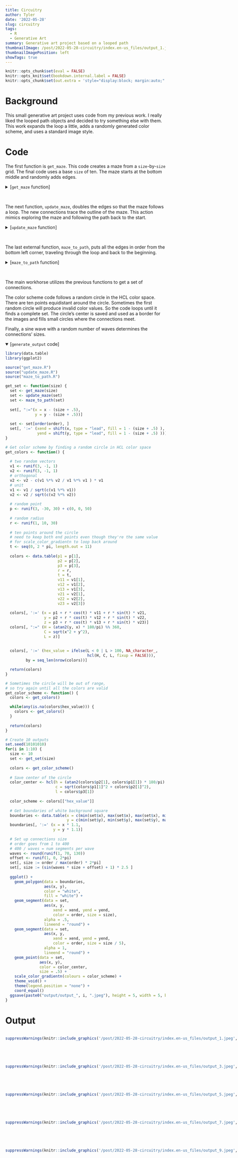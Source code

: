 ```yaml
---
title: Circuitry
author: Tyler
date: '2022-05-28'
slug: circuitry
tags:
  - R
  - Generative Art
summary: Generative art project based on a looped path
thumbnailImage: /post/2022-05-28-circuitry/index.en-us_files/output_1.jpeg
thumbnailImagePosition: left
showTags: true  
---
```


```r
knitr::opts_chunk$set(eval = FALSE)
knitr::opts_knit$set(bookdown.internal.label = FALSE)
knitr::opts_chunk$set(out.extra = 'style="display:block; margin:auto;"')  # center
```

# Background

This small generative art project uses code from my previous work. I really liked the looped path objects and decided to try something else with them. This work expands the loop a little, adds a randomly generated color scheme, and uses a standard image style.

# Code

The first function is `get_maze`. This code creates a maze from a `size`-by-`size` grid. The final code uses a base `size` of ten. The maze starts at the bottom middle and randomly adds edges.

<details>
  <summary>[`get_maze` function]</summary>
```r
get_maze <- function(size) {
  
  # Sets up base data set of potential edges for the maze
  # size is always 5 for right now
  edges <- CJ(
    x1 = rep(seq(1, size), 2),
    y1 = seq(1, size)
  )
  edges[, ":="(x2 = ifelse(.I %% 2 == 0, x1 + 1, x1),
               y2 = ifelse(.I %% 2 == 1, y1 + 1, y1))]
  edges <- edges[x2 <= size & y2 <= size, ]
  edges[, id := seq(1, nrow(edges))]
  edges[, ":="(node1 = (x1 - 1) * size + (y1 - 1) + 1,
               node2 = (x2 - 1) * size + (y2 - 1) + 1)]
  setkey(edges, id)
  
  # data set of nodes
  nodes <- unique(rbind(edges[, .(id = node1)], edges[, .(id = node2)]))
  nodes[, connected := 0]
  setkey(nodes, id)
  
  # data set of node id to edge ids
  nodes_edges <- unique(rbind(edges[, .(id = node1, edge = id)][], 
                              edges[, .(id = node2, edge = id)]))
  setkey(nodes_edges, id)
  
  # location : 1 for maze, 0 for frontier, -1 for uncharted, -2 for discarded
  # starting point : bottom middle
  # include bottom middle then either off to the sides or up
  starting_edge <- edges[(x1 == 3 & y1 == 1) |
                           (x1 == 2 & y1 == 1 & x2 == 3 & y2 == 1), ][sample(.N, 1), ]
  
  # Set up base columns
  edges[, ":="(location = -1,
               probability = 0)]
  edges[.(starting_edge$id), ":="(location = 1,
                                  probability = 0)]
  nodes[.(c(starting_edge$node1, starting_edge$node2)), connected := 1]
  edges[.(nodes_edges[.(c(starting_edge$node1, starting_edge$node2)), "edge"]), ":="
        (location = fifelse(location == -1, 0, location),
          probability = fifelse(location == -1, 1, probability))]
  
  #### Loop through maze generation ----
  num_edges <- 1
  while (num_edges < (size^2 - 1)) {
    
    # select next edge
    selected_edge <- edges[sample(.N, 1, prob = probability), ]
    
    ## if it's good, then
    # add it to the maze
    # add connecting edges to the frontier
    # else add it to discard
    if (any(nodes[.(c(selected_edge$node1, selected_edge$node2))
                  , connected] == 0)) {
      
      # add to maze
      edges[.(selected_edge$id), ":="(location = 1,
                                      probability = 0)]
      
      # update nodes
      nodes[.(c(selected_edge$node1, selected_edge$node2)), connected := 1]
      
      # update frontier
      edges[.(nodes_edges[.(c(selected_edge$node1, selected_edge$node2))
                          , "edge"]), ":="
            (location = fifelse(location == -1, 0, location),
              probability = fifelse(location == -1, 1, probability))]
      
      num_edges <- num_edges + 1
    } else {
      # drop from frontier
      edges[.(selected_edge$id), ":="(location = -2,
                                      probability = 0)]
    }
  }
  
  return(edges[location == 1, ])
}
```
</details> 

<br>

The next function, `update_maze`, doubles the edges so that the maze follows a loop. The new connections trace the outline of the maze. This action mimics exploring the maze and following the path back to the start.

<details>
  <summary>[`update_maze` function]</summary>
```r
update_maze <- function(edges) {
  
  # list out all possible edges
  # (basically same code as setting up the maze)
  # plus adds edges that stick out on the outside
  size <- max(edges$x1) + 1
  all_possible_edges <- CJ(
    x1 = rep(seq(1, size), 2) - 1,
    y1 = seq(1, size) - 1
  )
  all_possible_edges[, ":="(x2 = ifelse(.I %% 2 == 0, x1 + 1, x1),
                            y2 = ifelse(.I %% 2 == 1, y1 + 1, y1))]
  all_possible_edges <- all_possible_edges[(x1 != 0 | x2 != 0) &
                                             (y1 != 0 | y2 != 0), ]
  
  edges <- edges[, .(x1, x2, y1, y2, id)]
  
  # merge maze and all possible edges to see which ones weren't used
  all_possible_edges <- merge(all_possible_edges, edges,
                              by = c("x1", "y1", "x2", "y2"),
                              all.x = TRUE
  )
  
  # This function subs in the new edges appropriately
  # basically, any path edge needs to be updated to two edges so the maze
  # starts at the bottom middle, travels through the maze, and back to the start
  create_new_edges <- function(x1, y1, x2, y2, id) {
    # if no edges, add block
    if (is.na(id)) {
      if (y1 == y2) { # horizontal edge
        list(
          x1_1 = 2 * x1,
          y1_1 = 2 * y1 - 1,
          x2_1 = 2 * x1,
          y2_1 = 2 * y1,
          x1_2 = 2 * x2 - 1,
          y1_2 = 2 * y2 - 1,
          x2_2 = 2 * x2 - 1,
          y2_2 = 2 * y2
        )
      } else { # vertical edge
        list(
          x1_1 = 2 * x1 - 1,
          y1_1 = 2 * y1,
          x2_1 = 2 * x1,
          y2_1 = 2 * y1,
          x1_2 = 2 * x2 - 1,
          y1_2 = 2 * y2 - 1,
          x2_2 = 2 * x2,
          y2_2 = 2 * y2 - 1
        )
      }
    } else { # has edge, add connections
      if (y1 == y2) { # horizontal edge
        list(
          x1_1 = 2 * x1,
          y1_1 = 2 * y1 - 1,
          x2_1 = 2 * x2 - 1,
          y2_1 = 2 * y2 - 1,
          x1_2 = 2 * x1,
          y1_2 = 2 * y1,
          x2_2 = 2 * x2 - 1,
          y2_2 = 2 * y2
        )
      } else { # vertical edge
        list(
          x1_1 = 2 * x1 - 1,
          y1_1 = 2 * y1,
          x2_1 = 2 * x2 - 1,
          y2_1 = 2 * y2 - 1,
          x1_2 = 2 * x1,
          y1_2 = 2 * y1,
          x2_2 = 2 * x2,
          y2_2 = 2 * y2 - 1
        )
      }
    }
  }
  
  # fill in blocks and paths
  all_possible_edges[, c(
    "x1_1", "y1_1", "x2_1", "y2_1",
    "x1_2", "y1_2", "x2_2", "y2_2"
  ) := create_new_edges(x1, y1, x2, y2, id),
  by = seq_len(nrow(all_possible_edges))
  ]
  
  # clean everything up
  all_possible_edges[, ":="(x1 = NULL,
                            y1 = NULL,
                            x2 = NULL,
                            y2 = NULL,
                            id = NULL)]
  
  all_possible_edges <- melt(all_possible_edges,
                             measure.vars = patterns("x1", "y1", "x2", "y2"),
                             value.name = c("x1", "y1", "x2", "y2")
  )[, variable := NULL]
  
  all_possible_edges <- all_possible_edges[(x1 > 0 &
                                              y1 > 0 &
                                              x2 < (2 * size - 1) &
                                              y2 < (2 * size - 1)), ]
}
```
</details> 

<br>

The last external function, `maze_to_path`, puts all the edges in order from the bottom left corner, traveling through the loop and back to the beginning. 

<details>
  <summary>[`maze_to_path` function]</summary>
```r
maze_to_path <- function(edges) {
  # set up id
  edges[, id := .I]
  setkey(edges, id)
  
  # set up nodes data set
  nodes <- unique(rbind(edges[, .(x = x1, y = y1)]
                        , edges[, .(x = x2, y = y2)]))
  nodes[, id := .I]
  setkey(nodes, id)
  
  # add node ids to edges data set
  edges <- merge(edges, nodes,
                 by.x = c("x1", "y1"), by.y = c("x", "y"),
                 suffixes = c("", "_node_1"), all.x = TRUE
  )
  edges <- merge(edges, nodes,
                 by.x = c("x2", "y2"), by.y = c("x", "y"),
                 suffixes = c("", "_node_2"), all.x = TRUE
  )
  
  # nodes to edges look up table
  nodes_edges <- unique(rbind(
    edges[, .(id = id_node_1, edge = id, connecting_node = id_node_2)],
    edges[, .(id = id_node_2, edge = id, connecting_node = id_node_1)]
  ))
  setkey(nodes_edges, id)
  
  # save spot for path
  path <- vector(mode = "numeric")
  
  # variables to keep track of progress through the maze
  current_node <- nodes[y == 1 & x == 1, id]
  first_node <- current_node
  
  # update path
  path <- append(path, current_node)
  previous_node <- current_node
  
  # keep going to unexplored nodes
  current_node <- nodes_edges[.(current_node), 
  ][connecting_node != previous_node
    , connecting_node][1]
  
  # continue through the whole path
  while (current_node != first_node) {
    path <- append(path, current_node)
    future_node <- nodes_edges[.(current_node), 
    ][connecting_node != previous_node
      , connecting_node]
    previous_node <- current_node
    current_node <- future_node
  }
  
  path <- data.table(
    order = seq(1, length(path)),
    node = path
  )
  path <- merge(path, nodes, by.x = c("node"), by.y = c("id"))
}
```
</details>

<br>

The main workhorse utilizes the previous functions to get a set of connections.

The color scheme code follows a random circle in the HCL color space. There are ten points equidistant around the circle. Sometimes the first random circle will produce invalid color values. So the code loops until it finds a complete set. The circle's center is saved and used as a border for the images and fills small circles where the connections meet.

Finally, a sine wave with a random number of waves determines the connections' sizes.

<details open>
  <summary>[`generate_output` code]</summary>
```r
library(data.table)
library(ggplot2)

source("get_maze.R")
source("update_maze.R")
source("maze_to_path.R")

get_set <- function(size) {
  set <- get_maze(size)
  set <- update_maze(set)
  set <- maze_to_path(set)
  
  set[, ":="(x = x - (size + .5),
             y = y - (size + .5))]
  
  set <- set[order(order), ]
  set[, ':=' (xend = shift(x, type = "lead", fill = 1 - (size + .5) ),
              yend = shift(y, type = "lead", fill = 1 - (size + .5) ))]
}

# Get color scheme by finding a random circle in HCL color space
get_colors <- function() {
  
  # two random vectors
  v1 <- runif(3, -1, 1)
  v2 <- runif(3, -1, 1)
  # orthogonal
  v2 <- v2 - c(v1 %*% v2 / v1 %*% v1 ) * v1
  # unit
  v1 <- v1 / sqrt(c(v1 %*% v1))
  v2 <- v2 / sqrt(c(v2 %*% v2))
  
  # random point
  p <- runif(3, -30, 30) + c(0, 0, 50)
  
  # random radius
  r <- runif(1, 10, 30)
  
  # ten points around the circle
  # need to keep both end points even though they're the same value
  # for scale_color_gradientn to loop back around
  t <- seq(0, 2 * pi, length.out = 11)
  
  colors <- data.table(p1 = p[1],
                       p2 = p[2],
                       p3 = p[3],
                       r = r,
                       t = t,
                       v11 = v1[1],
                       v12 = v1[2],
                       v13 = v1[3],
                       v21 = v2[1],
                       v22 = v2[2],
                       v23 = v2[3])
  
  colors[, ':=' (x = p1 + r * cos(t) * v11 + r * sin(t) * v21,
                 y = p2 + r * cos(t) * v12 + r * sin(t) * v22,
                 z = p3 + r * cos(t) * v13 + r * sin(t) * v23)]
  colors[, ":=" (H = (atan2(y, x) * 180/pi) %% 360,
                 C = sqrt(x^2 + y^2),
                 L = z)]
  
  
  colors[, ':=' (hex_value = ifelse(L < 0 | L > 100, NA_character_, 
                                    hcl(H, C, L, fixup = FALSE))), 
         by = seq_len(nrow(colors))]

  return(colors)
}

# Sometimes the circle will be out of range,
# so try again until all the colors are valid
get_color_scheme <- function() {
  colors <- get_colors()

  while(any(is.na(colors$hex_value))) {
    colors <- get_colors()
  }
  
  return(colors)
}

# Create 10 outputs
set.seed(10101010)
for(i in 1:10) {
  size <- 10
  set <- get_set(size)
  
  colors <- get_color_scheme()
  
  # Save center of the circle
  color_center <- hcl(h = (atan2(colors$p2[1], colors$p1[1]) * 180/pi) %% 360,
                      c = sqrt(colors$p1[1]^2 + colors$p2[1]^2),
                      l = colors$p3[1])
  
  color_scheme <- colors[["hex_value"]]
  
  # Get boundaries of white background square
  boundaries <- data.table(x = c(min(set$x), max(set$x), max(set$x), min(set$x)),
                           y = c(min(set$y), min(set$y), max(set$y), max(set$y)))
  boundaries[, ':=' (x = x * 1.1,
                     y = y * 1.1)]
  
  # Set up connections size
  # order goes from 1 to 400
  # 400 / waves = num segments per wave
  waves <- round(runif(1, 70, 130))
  offset <- runif(1, 0, 2*pi)
  set[, size := order / max(order) * 2*pi]
  set[, size := (sin(waves * size + offset) + 1) * 2.5 ]
  
  ggplot() +
    geom_polygon(data = boundaries,
                 aes(x, y),
                 color = "white",
                 fill = "white") +
    geom_segment(data = set,
                 aes(x, y,
                     xend = xend, yend = yend, 
                     color = order, size = size),
                 alpha = .5,
                 lineend = "round") +
    geom_segment(data = set,
                 aes(x, y,
                     xend = xend, yend = yend, 
                     color = order, size = size / 5),
                 alpha = 1,
                 lineend = "round") +
    geom_point(data = set,
               aes(x, y), 
               color = color_center,
               size = .5) +
    scale_color_gradientn(colours = color_scheme) +
    theme_void() +
    theme(legend.position = "none") +
    coord_equal()
  ggsave(paste0("output/output_", i, ".jpeg"), height = 5, width = 5, bg = color_center)
}
```
</details>

# Output

:::: {style="display: grid; grid-template-columns: 1fr 1fr; align-items: center; justify-items: center; grid-column-gap: 10px;"}
::: {}
```r
suppressWarnings(knitr::include_graphics('/post/2022-05-28-circuitry/index.en-us_files/output_1.jpeg', error = FALSE))
```
:::
::: {}
```r
suppressWarnings(knitr::include_graphics('/post/2022-05-28-circuitry/index.en-us_files/output_2.jpeg', error = FALSE))
```
:::
::::

<br>

:::: {style="display: grid; grid-template-columns: 1fr 1fr; align-items: center; justify-items: center; grid-column-gap: 10px;"}
::: {}
```r
suppressWarnings(knitr::include_graphics('/post/2022-05-28-circuitry/index.en-us_files/output_3.jpeg', error = FALSE))
```
:::
::: {}
```r
suppressWarnings(knitr::include_graphics('/post/2022-05-28-circuitry/index.en-us_files/output_4.jpeg', error = FALSE))
```
:::
::::

<br>

:::: {style="display: grid; grid-template-columns: 1fr 1fr; align-items: center; justify-items: center; grid-column-gap: 10px;"}
::: {}
```r
suppressWarnings(knitr::include_graphics('/post/2022-05-28-circuitry/index.en-us_files/output_5.jpeg', error = FALSE))
```
:::
::: {}
```r
suppressWarnings(knitr::include_graphics('/post/2022-05-28-circuitry/index.en-us_files/output_6.jpeg', error = FALSE))
```
:::
::::

<br>

:::: {style="display: grid; grid-template-columns: 1fr 1fr; align-items: center; justify-items: center; grid-column-gap: 10px;"}
::: {}
```r
suppressWarnings(knitr::include_graphics('/post/2022-05-28-circuitry/index.en-us_files/output_7.jpeg', error = FALSE))
```
:::
::: {}
```r
suppressWarnings(knitr::include_graphics('/post/2022-05-28-circuitry/index.en-us_files/output_8.jpeg', error = FALSE))
```
:::
::::

<br>

:::: {style="display: grid; grid-template-columns: 1fr 1fr; align-items: center; justify-items: center; grid-column-gap: 10px;"}
::: {}
```r
suppressWarnings(knitr::include_graphics('/post/2022-05-28-circuitry/index.en-us_files/output_9.jpeg', error = FALSE))
```
:::
::: {}
```r
suppressWarnings(knitr::include_graphics('/post/2022-05-28-circuitry/index.en-us_files/output_10.jpeg', error = FALSE))
```
:::
::::
